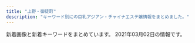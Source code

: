 ```yaml
---
title: "上野・御徒町"
description: "キーワード別にの巨乳アジアン・チャイナエステ嬢情報をまとめました。"
---
```


新着画像と新着キーワードをまとめています。
2021年03月02日の情報です。

<DmmAffiliateIns />
<KeywordTable
  shops={
    [
    {
        "url": "http://www.iyashinoie-ueno.com/",
        "img_links": [
            "http://www.iyashinoie-ueno.com/images/pick1.jpg",
            "http://www.iyashinoie-ueno.com/images/staff_top2.jpg",
            "http://www.iyashinoie-ueno.com/images/top2.jpg",
            "http://www.iyashinoie-ueno.com/images/mobile.jpg",
            "http://www.iyashinoie-ueno.com/files/018-02.jpg",
            "http://www.iyashinoie-ueno.com/files/019-02.jpg",
            "http://www.iyashinoie-ueno.com/files/014.jpg",
            "http://www.iyashinoie-ueno.com/files/019.jpg",
            "http://www.iyashinoie-ueno.com/files/014-02.jpg",
            "http://www.iyashinoie-ueno.com/files/001.jpg",
            "http://www.iyashinoie-ueno.com/images/news_top.jpg",
            "http://www.iyashinoie-ueno.com/files/001-02.jpg",
            "http://www.iyashinoie-ueno.com/files/018.jpg",
            "http://www.iyashinoie-ueno.com/images/newgirls_top.jpg",
            "http://www.iyashinoie-ueno.com/images/end.jpg",
            "http://www.iyashinoie-ueno.com/images/staff_top.jpg"
        ],
        "name": "\u7652\u3057\u306e\u5bb6",
        "keywords": {
            "87": 8,
            "86": 4,
            "C": 11,
            "84": 4,
            "D": 12
        },
        "station": "JR\u4e0a\u91ce\u99c5\u6d45\u8349\u53e3"
    },
    {
        "url": "http://www.iyashinoie.mensest.com/",
        "station": "\u6d45\u8349\u99c5",
        "img_links": [
            "http://www.iyashinoie.mensest.com/files/001.jpg",
            "http://www.iyashinoie.mensest.com/img/nav-005.png",
            "http://www.iyashinoie.mensest.com/files/003.jpg",
            "http://www.iyashinoie.mensest.com/img/nav-003.png",
            "http://www.iyashinoie.mensest.com/img/stt.jpg",
            "http://www.iyashinoie.mensest.com/img/nav-001.png",
            "http://www.iyashinoie.mensest.com/img/stb.jpg",
            "http://www.iyashinoie.mensest.com/img/top01.png",
            "http://www.iyashinoie.mensest.com/files/002.jpg",
            "http://www.iyashinoie.mensest.com/img/tel.png",
            "http://www.iyashinoie.mensest.com/img/nav-002.png",
            "http://www.iyashinoie.mensest.com/img/nav-004.png",
            "http://www.iyashinoie.mensest.com/img/nav-006.png",
            "http://www.iyashinoie.mensest.com/files/004.jpg"
        ],
        "keywords": {
            "C": 1,
            "86": 1,
            "89": 1,
            "87": 2,
            "F": 1,
            "D": 2
        },
        "name": "\u7652\u3057\u306e\u5bb6"
    },
    {
        "station": "JR\u4e0a\u91ce\u99c5\u6d45\u8349\u53e3",
        "img_links": [
            "http://for-you-ueno.com/lib/img/course1.png",
            "http://for-you-ueno.com/lib/img/ashiura.png",
            "http://for-you-ueno.com/lib/img/cast2/img1.jpg",
            "http://for-you-ueno.com/lib/img/awa.png",
            "http://for-you-ueno.com/lib/img/cp-desc1sp.png",
            "http://for-you-ueno.com/lib/img/course3.png",
            "http://for-you-ueno.com/lib/img/cast2/img2-s.jpg",
            "http://for-you-ueno.com/lib/img/deep.png",
            "http://for-you-ueno.com/lib/img/info-ttl.png",
            "http://for-you-ueno.com/lib/img/phone.png",
            "http://for-you-ueno.com/lib/img/cast5/img2.jpg",
            "http://for-you-ueno.com/lib/img/course2.png",
            "http://for-you-ueno.com/lib/img/cast-ttl.png",
            "http://for-you-ueno.com/lib/img/cast2/img4-s.jpg",
            "http://for-you-ueno.com/lib/img/cast5/img1-s.jpg",
            "http://for-you-ueno.com/lib/img/plan.png",
            "http://for-you-ueno.com/lib/img/course4.png",
            "http://for-you-ueno.com/lib/img/cast1/img1-s.jpg",
            "http://for-you-ueno.com/lib/img/cast1/img2.jpg",
            "http://for-you-ueno.com/lib/img/cast2/img1-s.jpg",
            "http://for-you-ueno.com/lib/img/h1.png",
            "http://for-you-ueno.com/lib/img/cp-sub1.png",
            "http://for-you-ueno.com/lib/img/open.png",
            "http://for-you-ueno.com/lib/img/cast4/img1-s.jpg",
            "http://for-you-ueno.com/lib/img/cast5/img3-s.jpg",
            "http://for-you-ueno.com/lib/img/oil.png",
            "http://for-you-ueno.com/lib/img/cast3/img3-s.jpg",
            "http://for-you-ueno.com/lib/img/cast2/img4.jpg",
            "http://for-you-ueno.com/lib/img/cast3/img4.jpg",
            "http://for-you-ueno.com/lib/img/other.png",
            "http://for-you-ueno.com/lib/img/cp-desc2.png",
            "http://for-you-ueno.com/lib/img/cp-desc1.png",
            "http://for-you-ueno.com/lib/img/cast1/img1.jpg",
            "http://for-you-ueno.com/lib/img/cast2/img3-s.jpg",
            "http://for-you-ueno.com/lib/img/cast3/img2.jpg",
            "http://for-you-ueno.com/lib/img/cast3/img1-s.jpg",
            "http://for-you-ueno.com/lib/img/course.png",
            "http://for-you-ueno.com/lib/img/cast3/img4-s.jpg",
            "http://for-you-ueno.com/lib/img/cast5/img1.jpg",
            "http://for-you-ueno.com/lib/img/aroma.png",
            "http://for-you-ueno.com/lib/img/cast4/img1.jpg",
            "http://for-you-ueno.com/lib/img/tel.png",
            "http://for-you-ueno.com/lib/img/cp-ttl.png",
            "http://for-you-ueno.com/lib/img/siatsu.png",
            "http://for-you-ueno.com/lib/img/recommend.png",
            "http://for-you-ueno.com/lib/img/address.png",
            "http://for-you-ueno.com/lib/img/cast2/img2.jpg",
            "http://for-you-ueno.com/lib/img/cast4/img2.jpg",
            "http://for-you-ueno.com/lib/img/course5.png",
            "http://for-you-ueno.com/lib/img/cast3/img2-s.jpg",
            "http://for-you-ueno.com/lib/img/slide2.jpg",
            "http://for-you-ueno.com/lib/img/cast2/img3.jpg",
            "http://for-you-ueno.com/lib/img/cast.png",
            "http://for-you-ueno.com/lib/img/cast3/img1.jpg",
            "http://for-you-ueno.com/lib/img/cp-desc2sp.png",
            "http://for-you-ueno.com/lib/img/cast4/img2-s.jpg",
            "http://for-you-ueno.com/lib/img/cast1/img2-s.jpg",
            "http://for-you-ueno.com/lib/img/cast5/img3.jpg",
            "http://for-you-ueno.com/lib/img/cast5/img2-s.jpg",
            "http://for-you-ueno.com/lib/img/cast3/img3.jpg",
            "http://for-you-ueno.com/lib/img/course-ttl.png",
            "http://for-you-ueno.com/lib/img/gallery.png",
            "http://for-you-ueno.com/lib/img/slide3.jpg",
            "http://for-you-ueno.com/lib/img/plan-ttl.png",
            "http://for-you-ueno.com/lib/img/cp-sub2.png",
            "http://for-you-ueno.com/lib/img/slide1.jpg"
        ],
        "keywords": {},
        "name": "You and I*\u30e6\u30fc\uff06\u30a2\u30a4",
        "url": "http://for-you-ueno.com/"
    },
    {
        "img_links": [
            "http://yura-kunitachi.xyz/_src/25378/wechatimg92.jpg",
            "http://yura-kunitachi.xyz/_src/25374/wechatimg89.jpg",
            "http://yura-kunitachi.xyz/_src/25396/navi_06.png",
            "http://yura-kunitachi.xyz/_src/25386/navi_01.png",
            "http://yura-kunitachi.xyz/_src/25376/wechatimg90.jpg",
            "http://yura-kunitachi.xyz/_src/25409/wechatimg229.jpg",
            "http://yura-kunitachi.xyz/_src/25417/wechatimg97.jpg",
            "http://yura-kunitachi.xyz/_src/25336/5f5316158ec7f0d0727854410a5be46303a324b1fef3ef0de82fa8c4fe0f59d4.jpg",
            "http://yura-kunitachi.xyz/_src/25392/navi_04.png",
            "http://yura-kunitachi.xyz/_src/25390/navi_03.png",
            "http://yura-kunitachi.xyz/_src/25385/3da7d3dc6ee4f2d3861295bdb20452b671deb86c6f4e442ebce1715dc06eb99e.jpg",
            "http://yura-kunitachi.xyz/_src/25358/wechatimg217.jpg",
            "http://yura-kunitachi.xyz/_src/25368/wechatimg93.jpg",
            "http://yura-kunitachi.xyz/_src/25411/137080-osd41m-772.jpg",
            "http://yura-kunitachi.xyz/_src/25406/cam.jpg",
            "http://yura-kunitachi.xyz/_src/25388/navi_02.png",
            "http://yura-kunitachi.xyz/_src/25360/wechatimg228.jpg",
            "http://yura-kunitachi.xyz/_src/25423/wechatimg228.jpg",
            "http://yura-kunitachi.xyz/_src/25427/xxl_44c52558b2be4d61a2f879da7d157c31.jpg",
            "http://yura-kunitachi.xyz/_src/25394/navi_05.png",
            "http://yura-kunitachi.xyz/_src/25419/wechatimg102.jpg"
        ],
        "keywords": {},
        "station": "\u7530\u539f\u753a\u99c5\u30a8\u30ec\u30d9\u30fc\u30bf\u30fc\u53e3",
        "url": "http://yura-kunitachi.xyz/",
        "name": "Rei"
    },
    {
        "url": "http://www.macaron.esjoho.com/",
        "keywords": {},
        "img_links": [],
        "station": "JR\u5fa1\u5f92\u753a\u99c5\u5317\u53e3",
        "name": "\u30de\u30ab\u30ed\u30f3"
    },
    {
        "img_links": [
            "http://reiwabi.work/images/news.jpg",
            "http://reiwabi.work/images/interior_t.jpg",
            "http://reiwabi.work/img/nami1.jpg",
            "http://reiwabi.work/img/risa2.jpg",
            "http://reiwabi.work/staff/mirai.jpg",
            "http://reiwabi.work/img/riko1.jpg",
            "http://reiwabi.work/images/2.jpg",
            "http://reiwabi.work/img/ruru1.jpg",
            "http://reiwabi.work/images/mobile.jpg",
            "http://reiwabi.work/img/kana1.jpg",
            "http://reiwabi.work/images/9.jpg",
            "http://reiwabi.work/images/8.jpg",
            "http://reiwabi.work/staff/nami.jpg",
            "http://reiwabi.work/images/6.jpg",
            "http://reiwabi.work/img/yui1.jpg",
            "http://reiwabi.work/images/ac1.jpg",
            "http://reiwabi.work/images/sys1.jpg",
            "http://reiwabi.work/images/5.jpg",
            "http://reiwabi.work/images/int1.png",
            "http://reiwabi.work/img/risa1.jpg",
            "http://reiwabi.work/staff/yui.jpg",
            "http://reiwabi.work/img/mirai1.jpg",
            "http://reiwabi.work/images/7.jpg",
            "http://reiwabi.work/staff/ruru.jpg",
            "http://reiwabi.work/images/sys5.jpg",
            "http://reiwabi.work/staff/kana.jpg",
            "http://reiwabi.work/images/staff_t.jpg",
            "http://reiwabi.work/images/4.jpg",
            "http://reiwabi.work/images/1.jpg",
            "http://reiwabi.work/staff/aya.jpg",
            "http://reiwabi.work/images/head.jpg",
            "http://reiwabi.work/staff/risa.jpg",
            "http://reiwabi.work/images/int2.png",
            "http://reiwabi.work/staff/riko.jpg",
            "http://reiwabi.work/images/sys3.jpg",
            "http://reiwabi.work/images/sys2.jpg",
            "http://reiwabi.work/img/aya2.jpg",
            "http://reiwabi.work/images/line.png",
            "http://reiwabi.work/img/aya1.jpg"
        ],
        "url": "http://reiwabi.work/",
        "station": "JR\u5fa1\u5f92\u753a\u99c5\u5317\u53e3",
        "name": "\u84ee\uff5e\u30ec\u30f3",
        "keywords": {}
    },
    {
        "station": "JR\u5fa1\u5f92\u753a\u99c5\u5317\u53e3",
        "keywords": {},
        "url": "https://u-este.com/",
        "name": "\u7652\u3057\u5c4b",
        "img_links": []
    },
    {
        "img_links": [
            "http://th20.com/turu/images/mobile.jpg"
        ],
        "station": "\u6d45\u8349\u99c52\u756a\u51fa\u53e3",
        "name": "\u9db4",
        "keywords": {
            "C": 7
        },
        "url": "http://th20.com/turu/"
    },
    {
        "name": "\u5922\u306e\u604b",
        "station": "JR\u5fa1\u5f92\u753a\u99c5\u5317\u53e3",
        "img_links": [
            "http://www.yumenokoi.masg.info/files/011.jpg",
            "http://www.yumenokoi.masg.info/files/002-02.jpg",
            "http://www.yumenokoi.masg.info/images/rsubt7.png",
            "http://www.yumenokoi.masg.info/images/rsubt3.png",
            "http://www.yumenokoi.masg.info/images/service/s02.jpg",
            "http://www.yumenokoi.masg.info/files/010.jpg",
            "http://www.yumenokoi.masg.info/images/service/s03.jpg",
            "http://www.yumenokoi.masg.info/photo_news/upimg/351066018f0c247b28_0.jpg",
            "http://www.yumenokoi.masg.info/files/015.jpg",
            "http://www.yumenokoi.masg.info/files/008.jpg",
            "http://www.yumenokoi.masg.info/files/010-02.jpg",
            "http://www.yumenokoi.masg.info/files/018.jpg",
            "http://www.yumenokoi.masg.info/images/b-tel.png",
            "http://www.yumenokoi.masg.info/images/rsubt4.png",
            "http://www.yumenokoi.masg.info/files/024.jpg",
            "http://www.yumenokoi.masg.info/images/m4.jpg",
            "http://www.yumenokoi.masg.info/images/m1.jpg",
            "http://www.yumenokoi.masg.info/images/m2.jpg",
            "http://www.yumenokoi.masg.info/files/023-02.jpg",
            "http://www.yumenokoi.masg.info/files/011-02.jpg",
            "http://www.yumenokoi.masg.info/images/b-online.png",
            "http://www.yumenokoi.masg.info/images/rsubt2.png",
            "http://www.yumenokoi.masg.info/files/024-02.jpg",
            "http://www.yumenokoi.masg.info/files/008-02.jpg",
            "http://www.yumenokoi.masg.info/files/021.jpg",
            "http://www.yumenokoi.masg.info/files/013.jpg",
            "http://www.yumenokoi.masg.info/files/016.jpg",
            "http://www.yumenokoi.masg.info/files/021-02.jpg",
            "http://www.yumenokoi.masg.info/files/016-02.jpg",
            "http://www.yumenokoi.masg.info/images/service/s05.jpg",
            "http://www.yumenokoi.masg.info/files/017.jpg",
            "http://www.yumenokoi.masg.info/images/m6.jpg",
            "http://www.yumenokoi.masg.info/files/006-02.jpg",
            "http://www.yumenokoi.masg.info/images/slider-img002.jpg",
            "http://www.yumenokoi.masg.info/images/service/s06.jpg",
            "http://www.yumenokoi.masg.info/files/006.jpg",
            "http://www.yumenokoi.masg.info/images/rsubt5.png",
            "http://www.yumenokoi.masg.info/images/slider-img001.jpg",
            "http://www.yumenokoi.masg.info/files/009-02.jpg",
            "http://www.yumenokoi.masg.info/files/017-02.jpg",
            "http://www.yumenokoi.masg.info/images/m3.jpg",
            "http://www.yumenokoi.masg.info/images/service/s01.jpg",
            "http://www.yumenokoi.masg.info/files/002.jpg",
            "http://www.yumenokoi.masg.info/files/013-02.jpg",
            "http://www.yumenokoi.masg.info/files/023.jpg",
            "http://www.yumenokoi.masg.info/files/018-02.jpg",
            "http://www.yumenokoi.masg.info/images/tel2.png",
            "http://www.yumenokoi.masg.info/files/015-02.jpg",
            "http://www.yumenokoi.masg.info/images/rsubt1.png",
            "http://www.yumenokoi.masg.info/files/009.jpg",
            "http://www.yumenokoi.masg.info/images/service/s04.jpg",
            "http://www.yumenokoi.masg.info/images/rsubt6.png"
        ],
        "keywords": {
            "F": 8,
            "86": 38,
            "88": 30,
            "D": 69,
            "G": 22,
            "87": 39,
            "C": 8
        },
        "url": "http://www.yumenokoi.masg.info/"
    },
    {
        "url": "https://jouga.info/",
        "keywords": {
            "86": 2,
            "85": 2,
            "\u30bb\u30af\u30b7\u30fc": 3,
            "C": 1,
            "D": 2
        },
        "station": "JR\u5fa1\u5f92\u753a\u99c5\u5357\u53e3",
        "img_links": [
            "https://jouga.info/staffPhoto/s20210226101013.jpg",
            "https://jouga.info/staffPhoto/s20210226100817.jpg",
            "https://jouga.info/images/mobile.jpg",
            "https://jouga.info/images/store/03.jpg",
            "https://jouga.info/staffPhoto/s20210226100713.jpg",
            "https://jouga.info/staffPhoto/b20210226100911.jpg",
            "https://jouga.info/staffPhoto/s20210226101735.jpg",
            "https://jouga.info/staffPhoto/s20210226100911.jpg",
            "https://jouga.info/staffPhoto/b20210226100713.jpg",
            "https://jouga.info/images/store/02.jpg",
            "https://jouga.info/staffPhoto/b20210226101013.jpg",
            "https://jouga.info/staffPhoto/b20210226100817.jpg",
            "https://jouga.info/js/sliderLine/slide_prev.png",
            "https://jouga.info/uploadfiles/images/campaignJougaInfo.jpg",
            "https://jouga.info/images/store/04.jpg",
            "https://jouga.info/images/store/01.jpg",
            "https://jouga.info/staffPhoto/b20210226101735.jpg",
            "https://jouga.info/images/returnBtn.png",
            "https://jouga.info/js/sliderLine/slide_next.png"
        ],
        "name": "\u5ae6\u5a25\uff5eJOGA\uff5e"
    },
    {
        "station": "\u7530\u539f\u753a\u99c51\u756a\u51fa\u53e3",
        "keywords": {
            "86": 2,
            "88": 2,
            "85": 1,
            "D": 1
        },
        "img_links": [
            "http://verybeauty.info/images/store/06.jpg",
            "http://verybeauty.info/staffPhoto/b20170527134756.jpg",
            "http://verybeauty.info/images/store/01.jpg",
            "http://verybeauty.info/images/returnBtn.png",
            "http://verybeauty.info/js/sliderLine/slide_prev.png",
            "http://verybeauty.info/staffPhoto/s20201016143712.jpg",
            "http://verybeauty.info/images/store/02.jpg",
            "http://verybeauty.info/staffPhoto/s20170527134149.jpg",
            "http://verybeauty.info/staffPhoto/b20201016143638.jpg",
            "http://verybeauty.info/staffPhoto/s20200118192201.jpg",
            "http://verybeauty.info/staffPhoto/s20190405101938.jpg",
            "http://verybeauty.info/staffPhoto/s20200531164041.jpg",
            "http://verybeauty.info/staffPhoto/b20191018113136.jpg",
            "http://verybeauty.info/staffPhoto/s20200531164502.jpg",
            "http://verybeauty.info/js/sliderLine/slide_next.png",
            "http://verybeauty.info/staffPhoto/s20201016143638.jpg",
            "http://verybeauty.info/staffPhoto/s20170527134756.jpg",
            "http://verybeauty.info/images/mobile.jpg",
            "http://verybeauty.info/images/store/05.jpg",
            "http://verybeauty.info/staffPhoto/b20200531164041.jpg",
            "http://verybeauty.info/staffPhoto/b20190404215411.jpg",
            "http://verybeauty.info/staffPhoto/s20191018113136.jpg",
            "http://verybeauty.info/staffPhoto/s20190404215411.jpg",
            "http://verybeauty.info/staffPhoto/b20170527134149.jpg"
        ],
        "name": "\u862d\u82b1 \u30e9\u30f3\u30ab",
        "url": "http://verybeauty.info/"
    },
    {
        "url": "http://lena.este.work/",
        "station": "\u6e6f\u5cf6\u99c5",
        "keywords": {
            "85": 4,
            "E": 4,
            "86": 8,
            "D": 4
        },
        "name": "\u30a2\u30ed\u30de \u3072\u307e\u308f\u308a",
        "img_links": [
            "http://lena.este.work/sys2.png",
            "http://lena.este.work/2/uploadimg/1557998297.jpeg",
            "http://lena.este.work/ta.png",
            "http://lena.este.work/staff_t.jpg",
            "http://lena.este.work/2/uploadimg/1606782448.jpeg",
            "http://lena.este.work/head.jpg",
            "http://lena.este.work/interior_t.png",
            "http://lena.este.work/s1.png",
            "http://lena.este.work/tel.jpg",
            "http://lena.este.work/2/uploadimg/1606781125.jpeg",
            "http://lena.este.work/2/uploadimg/1583138243.jpg",
            "http://lena.este.work/news.png"
        ]
    },
    {
        "url": "http://ruana.work/",
        "img_links": [
            "http://ruana.work/images/sys1.jpg",
            "http://ruana.work/images/1.jpg",
            "http://ruana.work/images/staff_t.jpg",
            "http://ruana.work/images/interior_t.jpg",
            "http://ruana.work/images/4.jpg",
            "http://ruana.work/images/ac1.jpg",
            "http://ruana.work/images/2.jpg",
            "http://ruana.work/images/mobile.jpg",
            "http://ruana.work/images/head.jpg",
            "http://ruana.work/images/7.jpg",
            "http://ruana.work/images/sys2.jpg",
            "http://ruana.work/img/sakura1.jpg",
            "http://ruana.work/images/int2.jpg",
            "http://ruana.work/images/int1.jpg",
            "http://ruana.work/images/ac2.jpg",
            "http://ruana.work/images/rec.jpg",
            "http://ruana.work/images/3.jpg",
            "http://ruana.work/images/12.jpg",
            "http://ruana.work/img/hitomi1.jpg",
            "http://ruana.work/img/ran1.jpg",
            "http://ruana.work/images/tel.jpg",
            "http://ruana.work/img/kora1.jpg",
            "http://ruana.work/images/news.jpg",
            "http://ruana.work/img/aki1.jpg",
            "http://ruana.work/img/mimi1.jpg"
        ],
        "keywords": {},
        "name": "\u30a8\u30f3\u30c8\u30ea\u30fc",
        "station": "JR\u5fa1\u5f92\u753a\u99c5\u5357\u53e3"
    },
    {
        "img_links": [
            "http://spa-amore.info/uploads/rubyes/2019/03/img_35011.jpg",
            "http://spa-amore.info/uploads/rubyes/2017/02/subvisual_magazine.png",
            "http://spa-amore.info/uploads/rubyes/2020/05/img_4838.jpg",
            "http://spa-amore.info/uploads/rubyes/2017/02/bnr_side_01.png",
            "http://spa-amore.info/uploads/rubyes/2017/02/bnr_side_credit.png",
            "http://spa-amore.info/uploads/rubyes/2019/12/img_3766.jpg",
            "http://spa-amore.info/uploads/rubyes/2017/02/subvisual_contact.png",
            "http://spa-amore.info/uploads/rubyes/2019/10/img_4995.jpg",
            "http://spa-amore.info/uploads/rubyes/2019/03/img_35012.jpg",
            "http://spa-amore.info/uploads/rubyes/2017/02/img_info_04.png",
            "http://spa-amore.info/uploads/rubyes/2017/02/subvisual_link.png",
            "http://spa-amore.info/uploads/rubyes/2020/11/img_6655.jpg",
            "http://spa-amore.info/uploads/rubyes/images/p01.png",
            "http://spa-amore.info/uploads/rubyes/2018/12/ad-7z8-s.png",
            "http://spa-amore.info/uploads/rubyes/2017/02/img_info_05.png",
            "http://spa-amore.info/uploads/rubyes/2017/02/icon_flower.png",
            "http://spa-amore.info/uploads/rubyes/2017/03/img_bnr_concept.png",
            "http://spa-amore.info/uploads/rubyes/2019/12/img_3763.jpg",
            "http://spa-amore.info/uploads/rubyes/2017/02/img_info_06.png",
            "http://spa-amore.info/uploads/rubyes/2017/02/subvisual_link-1000x144.png",
            "http://spa-amore.info/uploads/rubyes/2019/04/img_3768.jpg",
            "http://spa-amore.info/uploads/rubyes/2017/02/wifi.jpg",
            "http://spa-amore.info/uploads/rubyes/2017/02/img_info_01.png",
            "http://spa-amore.info/uploads/rubyes/2017/02/treatment.png",
            "http://spa-amore.info/uploads/rubyes/2019/04/img_3767.jpg",
            "http://spa-amore.info/uploads/rubyes/2020/01/img_5610-1919x2560.jpg",
            "http://spa-amore.info/uploads/rubyes/2018/12/ad_7z8_720.png",
            "http://spa-amore.info/uploads/rubyes/2019/10/img_4997.jpg",
            "http://spa-amore.info/uploads/rubyes/2018/06/img_6517de79a84e589afe69cac1.jpg",
            "http://spa-amore.info/uploads/rubyes/2017/02/subvisual_reserve.png",
            "http://spa-amore.info/uploads/rubyes/2018/06/bnr_side_041.png",
            "http://spa-amore.info/uploads/rubyes/2020/03/lili.jpeg",
            "http://spa-amore.info/uploads/rubyes/2018/11/img_2998.png",
            "http://spa-amore.info/uploads/rubyes/2018/06/img_6484de79a84e589afe69cac1.jpg",
            "http://spa-amore.info/uploads/rubyes/2020/11/img_6654.jpg",
            "http://spa-amore.info/uploads/rubyes/2017/02/bnr_side_03.png",
            "http://spa-amore.info/uploads/rubyes/2017/02/btn_top_01.png",
            "http://spa-amore.info/uploads/rubyes/2018/06/img_6526de79a84e589afe69cac1.jpg",
            "http://spa-amore.info/uploads/rubyes/2018/06/img_6509de79a84e589afe69cac1.jpg",
            "http://spa-amore.info/uploads/rubyes/2017/02/img_info_02.png",
            "http://spa-amore.info/uploads/rubyes/2019/12/img_3761.jpg",
            "http://spa-amore.info/uploads/rubyes/2019/10/img_5017.jpg",
            "http://spa-amore.info/uploads/rubyes/2020/12/img_6829.jpg",
            "http://spa-amore.info/uploads/rubyes/images/icon_flower.png",
            "http://spa-amore.info/uploads/rubyes/images/no-photo.jpg",
            "http://spa-amore.info/uploads/rubyes/2017/02/btn_top_03.png",
            "http://spa-amore.info/uploads/rubyes/2018/06/tel.jpg",
            "http://spa-amore.info/uploads/rubyes/2017/02/subvisual_enquete.png",
            "http://spa-amore.info/uploads/rubyes/2017/02/bnr_side_02.png",
            "http://spa-amore.info/uploads/rubyes/2017/02/btn_top_02.png",
            "http://spa-amore.info/uploads/rubyes/images/subvisual_staff.png",
            "http://spa-amore.info/\thttp:/spa-amore.info/uploads/rubyes/2019/03/ivent2.jpeg",
            "http://spa-amore.info/uploads/rubyes/2017/02/img_info_03.png",
            "http://spa-amore.info/uploads/rubyes/2017/02/subvisual_qa.png",
            "http://spa-amore.info/uploads/rubyes/2019/12/img_3765.jpg",
            "http://spa-amore.info/uploads/rubyes/2019/07/img_4390.jpg",
            "http://spa-amore.info/uploads/rubyes/2018/06/wechatimg111.jpeg",
            "http://spa-amore.info/uploads/rubyes/2017/02/subvisual_info.png",
            "http://spa-amore.info/uploads/rubyes/2017/02/bnr_side_05.png"
        ],
        "keywords": {
            "C": 1
        },
        "station": "JR\u5fa1\u5f92\u753a\u99c5\u5317\u53e3",
        "name": "\u30b9\u30d1 \u30a2\u30e2\u30fc\u30ec",
        "url": "http://spa-amore.info/"
    },
    {
        "url": "http://smile.ests.jp/",
        "keywords": {},
        "station": "JR\u5fa1\u5f92\u753a\u99c5\u5357\u53e3",
        "name": "\u30b9\u30de\u30a4\u30eb",
        "img_links": []
    },
    {
        "img_links": [
            "http://www.ueno-assistant.com/images/index_08.png",
            "https://www.ueno-assistant.com/images/index_19.jpg",
            "http://www.ueno-assistant.com/images/4.jpg",
            "https://www.ueno-assistant.com/images/1.jpg",
            "http://www.ueno-assistant.com/images/1.jpg",
            "http://www.ueno-assistant.com/images/opbs20-9.jpg",
            "https://www.ueno-assistant.com/images/index_07.png",
            "http://www.ueno-assistant.com/images/index_18.jpg",
            "http://www.ueno-assistant.com/images/index_19.jpg",
            "http://www.ueno-assistant.com/images/index_07.png",
            "https://www.ueno-assistant.com/images/opbs20-9.jpg",
            "https://www.ueno-assistant.com/images/es21-1.jpg",
            "https://www.ueno-assistant.com/images/opbs20-17.jpg",
            "https://www.ueno-assistant.com/images/index_06.png",
            "https://www.ueno-assistant.com/images/index_08.png",
            "http://www.ueno-assistant.com/images/index_02.png",
            "http://www.ueno-assistant.com/images/index_05.png",
            "https://www.ueno-assistant.com/images/index_02.png",
            "http://www.ueno-assistant.com/images/a0.jpg",
            "http://www.ueno-assistant.com/images/es21-1.jpg",
            "https://www.ueno-assistant.com/images/index_20.jpg",
            "http://www.ueno-assistant.com/images/opbs20-17.jpg",
            "https://www.ueno-assistant.com/images/index_18.jpg",
            "http://www.ueno-assistant.com/images/index_20.jpg",
            "https://www.ueno-assistant.com/images/a0.jpg",
            "https://www.ueno-assistant.com/images/index_03.png",
            "http://www.ueno-assistant.com/images/index_09.png",
            "https://www.ueno-assistant.com/images/index_09.png",
            "http://www.ueno-assistant.com/images/index_03.png",
            "http://www.ueno-assistant.com/images/opbs21-4t.jpg",
            "http://www.ueno-assistant.com/images/opbs21-4.jpg",
            "https://www.ueno-assistant.com/images/opbs21-4t.jpg",
            "https://www.ueno-assistant.com/images/opbs21-4.jpg",
            "https://www.ueno-assistant.com/images/index_05.png",
            "https://www.ueno-assistant.com/images/4.jpg",
            "http://www.ueno-assistant.com/images/index_06.png"
        ],
        "url": "https://www.ueno-assistant.com/",
        "name": "\u5973\u624b",
        "keywords": {
            "90": 2,
            "86": 2,
            "85": 2
        },
        "station": "JR\u4e0a\u91ce\u99c5\u6d45\u8349\u53e3"
    },
    {
        "url": "https://moon-rabbit.info/",
        "keywords": {
            "D": 5,
            "\u30bb\u30af\u30b7\u30fc": 3,
            "86": 4,
            "E": 2,
            "C": 2,
            "87": 2,
            "85": 5
        },
        "img_links": [
            "https://moon-rabbit.info/staffPhoto/b20201027015802.jpg",
            "https://moon-rabbit.info/staffPhoto/s20210217142434.jpg",
            "https://moon-rabbit.info/staffPhoto/b20201027020357.jpg",
            "https://moon-rabbit.info/staffPhoto/s20201026233328.jpg",
            "https://moon-rabbit.info/images/store/02.jpg",
            "https://moon-rabbit.info/staffPhoto/b20210301223840.jpg",
            "https://moon-rabbit.info/js/sliderLine/slide_prev.png",
            "https://moon-rabbit.info/staffPhoto/s20210301223840.jpg",
            "https://moon-rabbit.info/staffPhoto/s20201026233537.jpg",
            "https://moon-rabbit.info/staffPhoto/b20201027020436.jpg",
            "https://moon-rabbit.info/js/sliderLine/slide_next.png",
            "https://moon-rabbit.info/staffPhoto/b20201213182803.jpg",
            "https://moon-rabbit.info/staffPhoto/s20201026233224.jpg",
            "https://moon-rabbit.info/staffPhoto/s20201027020436.jpg",
            "https://moon-rabbit.info/staffPhoto/s20201027011549.jpg",
            "https://moon-rabbit.info/staffPhoto/s20201027002208.jpg",
            "https://moon-rabbit.info/images/store/03.jpg",
            "https://moon-rabbit.info/staffPhoto/s20201027015802.jpg",
            "https://moon-rabbit.info/staffPhoto/s20201027011627.jpg",
            "https://moon-rabbit.info/staffPhoto/b20210213172102.jpg",
            "https://moon-rabbit.info/staffPhoto/s20201026232438.jpg",
            "https://moon-rabbit.info/uploadfiles/images/campaignMoonRabbitInfo.jpg",
            "https://moon-rabbit.info/staffPhoto/s20201027020357.jpg",
            "https://moon-rabbit.info/staffPhoto/s20201027004342.jpg",
            "https://moon-rabbit.info/staffPhoto/b20201027015914.jpg",
            "https://moon-rabbit.info/staffPhoto/s20201002155444.jpg",
            "https://moon-rabbit.info/staffPhoto/b20201201162931.jpg",
            "https://moon-rabbit.info/images/store/04.jpg",
            "https://moon-rabbit.info/staffPhoto/b20210221135204.jpg",
            "https://moon-rabbit.info/staffPhoto/b20201027004342.jpg",
            "https://moon-rabbit.info/staffPhoto/s20210213172102.jpg",
            "https://moon-rabbit.info/staffPhoto/b20201027003115.jpg",
            "https://moon-rabbit.info/images/mobile.jpg",
            "https://moon-rabbit.info/staffPhoto/s20201027003115.jpg",
            "https://moon-rabbit.info/staffPhoto/s20201027015914.jpg",
            "https://moon-rabbit.info/images/store/01.jpg",
            "https://moon-rabbit.info/staffPhoto/s20210221135204.jpg",
            "https://moon-rabbit.info/staffPhoto/b20201027002208.jpg",
            "https://moon-rabbit.info/staffPhoto/s20201213182803.jpg",
            "https://moon-rabbit.info/staffPhoto/b20201027011549.jpg",
            "https://moon-rabbit.info/staffPhoto/s20201201162931.jpg",
            "https://moon-rabbit.info/images/returnBtn.png"
        ],
        "station": "JR\u5fa1\u5f92\u753a\u99c5\u5357\u53e3",
        "name": "\u6708\u514e \u30b2\u30c3\u30c8"
    },
    {
        "img_links": [
            "http://www.sh-riraku107.xyz/uploads/191028/1-19102PQ142352.jpg",
            "http://www.sh-riraku107.xyz/picture/head_2_4214_1545028158383139.jpg",
            "http://www.sh-riraku107.xyz/uploads/201210/1-201210140AV35.jpg",
            "http://www.sh-riraku107.xyz/uploads/201210/1-201210140639549.jpg",
            "http://www.sh-riraku107.xyz/uploads/190726/1-1ZH61G444a2.jpg",
            "http://www.sh-riraku107.xyz/uploads/200915/1-20091515002JQ.jpg",
            "http://www.sh-riraku107.xyz/uploads/190930/1-1Z9301H0432Z.jpg",
            "http://www.sh-riraku107.xyz/picture/head_1_4214_1545019611484252.jpg",
            "http://www.sh-riraku107.xyz/uploads/200915/1-20091515001J63.jpg",
            "http://www.sh-riraku107.xyz/uploads/201210/1-201210140I61V.jpg",
            "http://www.sh-riraku107.xyz/uploads/201210/1-201210140H2S5.jpg",
            "http://www.sh-riraku107.xyz/uploads/201210/1-201210140K4F7.jpg",
            "http://www.sh-riraku107.xyz/uploads/191203/1-191203131R1257.jpg",
            "http://www.sh-riraku107.xyz/uploads/190726/1-1ZH61G224459.jpg",
            "http://www.sh-riraku107.xyz/uploads/190811/1-1ZQ1215612530.jpg",
            "http://www.sh-riraku107.xyz/picture/head_3_4214_1545028158650128.jpg",
            "http://www.sh-riraku107.xyz/uploads/190726/1-1ZH61G359B9.jpg",
            "http://www.sh-riraku107.xyz/picture/link_1_4214_154523611765195.jpg",
            "http://www.sh-riraku107.xyz/uploads/190726/1-1ZH61G3011R.jpg"
        ],
        "keywords": {
            "C": 6,
            "86": 6,
            "85": 48,
            "D": 12
        },
        "url": "http://www.sh-riraku107.xyz/",
        "name": "AOI",
        "station": "\u7530\u539f\u753a\u99c53\u756a\u51fa\u53e3"
    },
    {
        "name": "CHLOE",
        "keywords": {},
        "url": "http://chloe.est-u.com/",
        "img_links": [
            "http://chloe.est-u.com/images/a2.jpg",
            "http://chloe.est-u.com/images/s1.jpg",
            "http://chloe.est-u.com/images/index_01.jpg",
            "http://chloe.est-u.com/images/index_02.jpg",
            "http://chloe.est-u.com/images/index_07.jpg",
            "http://chloe.est-u.com/images/a1.jpg",
            "http://chloe.est-u.com/images/a3.jpg",
            "http://chloe.est-u.com/images/index_14.jpg",
            "http://chloe.est-u.com/images/2.jpg",
            "http://chloe.est-u.com/images/3.jpg",
            "http://chloe.est-u.com/images/index_03.jpg",
            "http://chloe.est-u.com/images/cc.jpg"
        ],
        "station": "JR\u5fa1\u5f92\u753a\u99c5\u5357\u53e3"
    },
    {
        "name": "\u30a2\u30ed\u30de\u30d7\u30eb\u30e1\u30ea\u30a2",
        "img_links": [
            "http://plumeria.mensest.work/picture/010.jpg",
            "http://plumeria.mensest.work/picture/w.jpg",
            "http://plumeria.mensest.work/picture/060.jpg",
            "http://plumeria.mensest.work/picture/pagetop.png",
            "http://plumeria.mensest.work/picture/img_top01.jpg",
            "http://plumeria.mensest.work/picture/t.jpg",
            "http://plumeria.mensest.work/picture/tel.png",
            "http://plumeria.mensest.work/picture/020.jpg",
            "http://plumeria.mensest.work/picture/000.jpg",
            "http://plumeria.mensest.work/picture/030.jpg",
            "http://plumeria.mensest.work/picture/040.jpg",
            "http://plumeria.mensest.work/picture/l.jpg",
            "http://plumeria.mensest.work/picture/050.jpg"
        ],
        "station": "JR\u5fa1\u5f92\u753a\u99c5\u5357\u53e3",
        "url": "http://plumeria.mensest.work/",
        "keywords": {
            "E": 21,
            "C": 7,
            "D": 12,
            "G": 12
        }
    },
    {
        "img_links": [
            "http://estelaspa.com/img/system/4.jpg",
            "http://estelaspa.com/uploaded/girlinfo/12/G1_12_2.jpg",
            "http://estelaspa.com/uploaded/news/201201035405.jpg",
            "http://estelaspa.com/img/google_button.png",
            "http://estelaspa.com/img/corona.png",
            "http://estelaspa.com/img/system/2.jpg",
            "http://estelaspa.com/img/system/etc.jpg",
            "http://estelaspa.com/img/fmenu/call_off.png",
            "http://estelaspa.com/img/rmenu/staff_off.png",
            "http://estelaspa.com/uploaded/girlinfo/9/G2_9_3.jpg",
            "http://estelaspa.com/img/system/3.jpg",
            "http://estelaspa.com/uploaded/girlinfo/14/G1_14_2.jpg",
            "http://estelaspa.com/img/system/card.jpg",
            "http://estelaspa.com/img/rmenu/top_off.png",
            "http://estelaspa.com/uploaded/girlinfo/13/G1_13_2.jpg",
            "http://img.es-navi.com/img/link/banners/s/000002.png",
            "http://estelaspa.com/img/rmenu/call_off.png",
            "http://estelaspa.com/img/room/1.png",
            "http://estelaspa.com/uploaded/girlinfo/16/G2_16_3.jpg",
            "http://estelaspa.com/img/photo_button.png",
            "http://estelaspa.com/img/access/key.jpg"
        ],
        "url": "http://estelaspa.com/",
        "name": "Estela SPA\uff5e\u30a8\u30b9\u30c6\u30e9\u30b9\u30d1",
        "keywords": {
            "C": 7
        },
        "station": "JR\u5fa1\u5f92\u753a\u99c5\u5317\u53e3"
    },
    {
        "img_links": [
            "http://kisyou.esjp.xyz/girl/4_1.jpg",
            "http://kisyou.esjp.xyz/girl/5.jpg",
            "http://kisyou.esjp.xyz/girl/6_1.jpg",
            "http://kisyou.esjp.xyz/girl/4.jpg",
            "http://kisyou.esjp.xyz/images/mobile_bg.png",
            "http://kisyou.esjp.xyz/girl/3.jpg",
            "http://kisyou.esjp.xyz/girl/6.jpg",
            "http://kisyou.esjp.xyz/images/roomimg/R_2.jpg",
            "http://kisyou.esjp.xyz/girl/7.jpg",
            "http://kisyou.esjp.xyz/girl/5_1.jpg",
            "http://kisyou.esjp.xyz/images/pickup_line.png",
            "http://kisyou.esjp.xyz/images/roomimg/R_1.jpg",
            "http://kisyou.esjp.xyz/girl/3_1.jpg",
            "http://kisyou.esjp.xyz/girl/7_1.jpg",
            "http://kisyou.esjp.xyz/images/roomimg/R_4.jpg",
            "http://kisyou.esjp.xyz/images/topbg.jpg",
            "http://kisyou.esjp.xyz/images/newsbg.png",
            "http://kisyou.esjp.xyz/images/staff_bg.png",
            "http://kisyou.esjp.xyz/images/roomimg/R_3.jpg",
            "http://kisyou.esjp.xyz/images/tel_footer.png"
        ],
        "name": "\u5409\u7965",
        "url": "http://kisyou.esjp.xyz/",
        "keywords": {},
        "station": "\u6d45\u8349\u99c5"
    },
    {
        "station": "JR\u5fa1\u5f92\u753a\u99c5\u5357\u53e3",
        "url": "http://es-en.info/",
        "name": "\u5b89\u5fc3\u5802",
        "keywords": {
            "87": 1,
            "88": 2,
            "86": 2,
            "90": 1,
            "85": 1,
            "F": 1
        },
        "img_links": [
            "http://es-en.info/sp/images/tel.jpg",
            "http://es-en.info/sp/img/ai1.jpg",
            "http://es-en.info/sp/img/natumi1.jpg",
            "http://es-en.info/images/interior_t.jpg",
            "http://es-en.info/img/emi.jpg",
            "http://es-en.info/sp/images/news.jpg",
            "http://es-en.info/sp/images/footer.jpg",
            "http://es-en.info/img/eri.jpg",
            "http://es-en.info/img/nana1.jpg",
            "http://es-en.info/sp/images/int2.jpg",
            "http://es-en.info/img/nana.jpg",
            "http://es-en.info/img/yuki1.jpg",
            "http://es-en.info/sp/staff/ai.jpg",
            "http://es-en.info/sp/images/sys1.jpg",
            "http://es-en.info/sp/images/rec1.png",
            "http://es-en.info/images/7.jpg",
            "http://es-en.info/sp/img/yuki1.jpg",
            "http://es-en.info/sp/img/nana1.jpg",
            "http://es-en.info/img/tiaki1.jpg",
            "http://es-en.info/sp/staff/eri.jpg",
            "http://es-en.info/images/9.jpg",
            "http://es-en.info/images/news.jpg",
            "http://es-en.info/sp/images/topgirl.jpg",
            "http://es-en.info/sp/images/newsb.png",
            "http://es-en.info/images/mobile.jpg",
            "http://es-en.info/sp/images/int1.png",
            "http://es-en.info/sp/images/staff_t.png",
            "http://es-en.info/images/head.jpg",
            "http://es-en.info/sp/images/sys3.jpg",
            "http://es-en.info/sp/staff/yuyu.jpg",
            "http://es-en.info/images/3.jpg",
            "http://es-en.info/img/natumi.jpg",
            "http://es-en.info/img/yuyu.jpg",
            "http://es-en.info/img/emi1.jpg",
            "http://es-en.info/img/eri1.jpg",
            "http://es-en.info/images/2.jpg",
            "http://es-en.info/sp/images/head.jpg",
            "http://es-en.info/sp/images/pc.jpg",
            "http://es-en.info/sp/staff/natumi.jpg",
            "http://es-en.info/images/rem.jpg",
            "http://es-en.info/sp/menu/interior.jpg",
            "http://es-en.info/images/8.jpg",
            "http://es-en.info/images/sys1.png",
            "http://es-en.info/sp/images/rec2.png",
            "http://es-en.info/sp/images/rec3.png",
            "http://es-en.info/images/10.jpg",
            "http://es-en.info/sp/menu/staff.jpg",
            "http://es-en.info/img/yuki.jpg",
            "http://es-en.info/sp/images/top.jpg",
            "http://es-en.info/images/interior.png",
            "http://es-en.info/sp/img/tiaki1.jpg",
            "http://es-en.info/sp/img/emi1.jpg",
            "http://es-en.info/images/4.jpg",
            "http://es-en.info/images/staff_t.jpg",
            "http://es-en.info/sp/images/sys2.jpg",
            "http://es-en.info/images/5.jpg",
            "http://es-en.info/img/ai1.jpg",
            "http://es-en.info/sp/staff/riri.jpg",
            "http://es-en.info/sp/images/sisu_t.jpg",
            "http://es-en.info/images/sm.jpg",
            "http://es-en.info/img/tiaki.jpg",
            "http://es-en.info/images/1.jpg",
            "http://es-en.info/sp/images/ac1.jpg",
            "http://es-en.info/sp/images/sisu.png",
            "http://es-en.info/sp/menu/top.jpg",
            "http://es-en.info/sp/staff/yuki.jpg",
            "http://es-en.info/sp/staff/tiaki.jpg",
            "http://es-en.info/img/riri1.jpg",
            "http://es-en.info/img/natumi1.jpg",
            "http://es-en.info/img/ai.jpg",
            "http://es-en.info/sp/images/int1.jpg",
            "http://es-en.info/sp/images/int3.jpg",
            "http://es-en.info/img/yuyu1.jpg",
            "http://es-en.info/sp/images/sys4.png",
            "http://es-en.info/images/info.png",
            "http://es-en.info/sp/images/time.png",
            "http://es-en.info/sp/img/eri1.jpg",
            "http://es-en.info/sp/img/yuyu1.jpg",
            "http://es-en.info/img/riri.jpg",
            "http://es-en.info/sp/staff/nana.jpg",
            "http://es-en.info/sp/staff/emi.jpg",
            "http://es-en.info/sp/images/interior_t.png",
            "http://es-en.info/sp/img/riri1.jpg"
        ]
    },
    {
        "img_links": [
            "http://zoey.mssg.jp/images/staff_image/staf_010a.jpg",
            "http://zoey.mssg.jp/images/top/top_02.jpg",
            "http://zoey.mssg.jp/images/home/top.jpg",
            "http://zoey.mssg.jp/images/top/top_06.jpg",
            "http://zoey.mssg.jp/images/top/top_05.jpg",
            "http://zoey.mssg.jp/images/top/top_03.jpg",
            "http://zoey.mssg.jp/images/top/top_08.png",
            "http://zoey.mssg.jp/images/top/top_01.jpg",
            "http://zoey.mssg.jp/images/top/top_04.jpg",
            "http://zoey.mssg.jp/images/page_top.png"
        ],
        "station": "JR\u5fa1\u5f92\u753a\u99c5\u5357\u53e3",
        "url": "http://zoey.mssg.jp",
        "name": "ZOEY \u30be\u30fc\u30a4",
        "keywords": {}
    },
    {
        "station": "JR\u5fa1\u5f92\u753a\u99c5\u5357\u53e3",
        "url": "http://foryou-es.info/",
        "name": "\u30de\u30fc\u30ad\u30e5\u30ea\u30fcMERCURY",
        "img_links": [
            "http://www.foryou-es.info/sp/images/int2.jpg",
            "http://foryou-es.info/images/si.png",
            "http://foryou-es.info/img/miki1.jpg",
            "http://www.foryou-es.info/img/sia.png",
            "http://www.foryou-es.info/sp/img/sara2.jpg",
            "http://www.foryou-es.info/sp/images/int1.jpg",
            "http://www.foryou-es.info/sp/img/sia2.jpg",
            "http://www.foryou-es.info/images/rem.jpg",
            "http://www.foryou-es.info/img/miki.png",
            "http://foryou-es.info/images/koko_200x40.png",
            "http://www.foryou-es.info/images/ac.jpg",
            "http://www.foryou-es.info/images/tt.png",
            "http://foryou-es.info/img/miki3.jpg",
            "http://foryou-es.info/img/saki1.jpg",
            "http://foryou-es.info/images/mobile.jpg",
            "http://foryou-es.info/images/tt.png",
            "http://foryou-es.info/img/sara1.jpg",
            "http://foryou-es.info/img/sara.png",
            "http://www.foryou-es.info/sp/images/rec3.jpg",
            "http://foryou-es.info/img/yui2.jpg",
            "http://foryou-es.info/img/honey3.jpg",
            "http://www.foryou-es.info/img/miki2.jpg",
            "http://www.foryou-es.info/sp/img/riko4.jpg",
            "http://foryou-es.info/img/rora4.jpg",
            "http://foryou-es.info/images/sa.jpg",
            "http://www.foryou-es.info/img/sia3.jpg",
            "http://foryou-es.info/img/honey.png",
            "http://www.foryou-es.info/sp/img/seiko1.jpg",
            "http://www.foryou-es.info/sp/menu/staff.jpg",
            "http://www.foryou-es.info/img/saki.png",
            "http://foryou-es.info/img/sara2.jpg",
            "http://foryou-es.info/images/sirase.jpg",
            "http://foryou-es.info/images/sm.jpg",
            "http://foryou-es.info/img/rora2.jpg",
            "http://www.foryou-es.info/sp/img/seiko4.jpg",
            "http://www.foryou-es.info/img/rora.png",
            "http://www.foryou-es.info/img/honey3.jpg",
            "http://www.foryou-es.info/img/miki3.jpg",
            "http://www.foryou-es.info/images/mobile.jpg",
            "http://foryou-es.info/img/hina3.jpg",
            "http://foryou-es.info/img/saki3.jpg",
            "http://www.foryou-es.info/images/sirase.jpg",
            "http://www.foryou-es.info/sp/img/sia3.jpg",
            "http://www.foryou-es.info/img/honey2.jpg",
            "http://www.foryou-es.info/img/saki1.jpg",
            "http://foryou-es.info/img/saki2.jpg",
            "http://www.foryou-es.info/sp/images/staff_t.jpg",
            "http://www.foryou-es.info/sp/img/miki.png",
            "http://www.foryou-es.info/images/interior1.png",
            "http://foryou-es.info/images/rem.jpg",
            "http://www.foryou-es.info/img/rora3.jpg",
            "http://foryou-es.info/images/so.jpg",
            "http://www.foryou-es.info/sp/img/seiko.png",
            "http://www.foryou-es.info/img/honey.png",
            "http://www.foryou-es.info/img/yui.png",
            "http://foryou-es.info/images/interior.jpg",
            "http://www.foryou-es.info/sp/img/sara3.jpg",
            "http://www.foryou-es.info/img/honey1.jpg",
            "http://foryou-es.info/img/sia3.jpg",
            "http://foryou-es.info/img/yui3.jpg",
            "http://foryou-es.info/img/sia.png",
            "http://foryou-es.info/img/honey1.jpg",
            "http://foryou-es.info/img/saki.png",
            "http://foryou-es.info/img/hina2.jpg",
            "http://www.foryou-es.info/sp/img/riko.png",
            "http://www.foryou-es.info/img/hina4.jpg",
            "http://www.foryou-es.info/sp/img/miki2.jpg",
            "http://www.foryou-es.info/sp/images/pc.jpg",
            "http://www.foryou-es.info/sp/img/riko2.jpg",
            "http://foryou-es.info/img/rora1.jpg",
            "http://foryou-es.info/img/honey2.jpg",
            "http://foryou-es.info/img/riko4.jpg",
            "http://www.foryou-es.info/img/riko.png",
            "http://www.foryou-es.info/img/hina2.jpg",
            "http://www.foryou-es.info/sp/images/sm.jpg",
            "http://www.foryou-es.info/sp/img/seiko2.jpg",
            "http://www.foryou-es.info/sp/menu/interior.jpg",
            "http://www.foryou-es.info/img/riko4.jpg",
            "http://www.foryou-es.info/img/rora1.jpg",
            "http://foryou-es.info/images/interior1.png",
            "http://www.foryou-es.info/sp/img/riko1.jpg",
            "http://www.foryou-es.info/images/newface.jpg",
            "http://foryou-es.info/img/yui1.jpg",
            "http://www.foryou-es.info/sp/img/yui3.jpg",
            "http://foryou-es.info/images/tp.png",
            "http://www.foryou-es.info/img/hina3.jpg",
            "http://www.foryou-es.info/img/riko3.jpg",
            "http://foryou-es.info/img/riko2.jpg",
            "http://www.foryou-es.info/sp/menu/top.jpg",
            "http://foryou-es.info/img/rora.png",
            "http://www.foryou-es.info/sp/images/rec2.jpg",
            "http://www.foryou-es.info/sp/images/interior_t.jpg",
            "http://www.foryou-es.info/img/miki1.jpg",
            "http://foryou-es.info/images/info.jpg",
            "http://www.foryou-es.info/sp/img/honey.png",
            "http://www.foryou-es.info/images/koko_200x40.png",
            "http://www.foryou-es.info/sp/images/news.png",
            "http://www.foryou-es.info/images/sa.jpg",
            "http://www.foryou-es.info/img/riko1.jpg",
            "http://www.foryou-es.info/sp/img/honey1.jpg",
            "http://www.foryou-es.info/images/interior_t.jpg",
            "http://foryou-es.info/img/sia2.jpg",
            "http://www.foryou-es.info/img/yui3.jpg",
            "http://www.foryou-es.info/img/rora2.jpg",
            "http://www.foryou-es.info/sp/images/head.jpg",
            "http://www.foryou-es.info/images/tp.png",
            "http://www.foryou-es.info/img/sara3.jpg",
            "http://www.foryou-es.info/img/rora4.jpg",
            "http://www.foryou-es.info/images/blog.jpg",
            "http://www.foryou-es.info/img/yui1.jpg",
            "http://foryou-es.info/img/hina4.jpg",
            "http://www.foryou-es.info/img/sara1.jpg",
            "http://www.foryou-es.info/img/seiko.png",
            "http://www.foryou-es.info/sp/images/rec1.jpg",
            "http://www.foryou-es.info/img/sia2.jpg",
            "http://www.foryou-es.info/sp/staff/yui.png",
            "http://www.foryou-es.info/sp/img/seiko3.jpg",
            "http://www.foryou-es.info/img/sara.png",
            "http://foryou-es.info/img/miki.png",
            "http://foryou-es.info/img/sia1.jpg",
            "http://www.foryou-es.info/img/riko2.jpg",
            "http://foryou-es.info/img/rora3.jpg",
            "http://foryou-es.info/images/zy.png",
            "http://www.foryou-es.info/images/sm.jpg",
            "http://www.foryou-es.info/sp/img/sia4.jpg",
            "http://www.foryou-es.info/sp/img/yui2.jpg",
            "http://www.foryou-es.info/sp/img/yui.png",
            "http://www.foryou-es.info/sp/img/rora.png",
            "http://www.foryou-es.info/sp/img/sara1.jpg",
            "http://www.foryou-es.info/images/zy.png",
            "http://www.foryou-es.info/sp/images/newsb.jpg",
            "http://foryou-es.info/img/riko3.jpg",
            "http://www.foryou-es.info/sp/img/honey3.jpg",
            "http://www.foryou-es.info/images/interior.jpg",
            "http://www.foryou-es.info/img/sara2.jpg",
            "http://foryou-es.info/img/hina.png",
            "http://www.foryou-es.info/sp/images/tel.jpg",
            "http://www.foryou-es.info/img/yui2.jpg",
            "http://foryou-es.info/images/blog.jpg",
            "http://foryou-es.info/img/seiko.png",
            "http://foryou-es.info/images/staff_t.jpg",
            "http://www.foryou-es.info/images/si.png",
            "http://www.foryou-es.info/sp/img/riko3.jpg",
            "http://www.foryou-es.info/sp/img/saki.png",
            "http://www.foryou-es.info/img/hina1.jpg",
            "http://www.foryou-es.info/sp/img/sara.png",
            "http://www.foryou-es.info/img/sia1.jpg",
            "http://www.foryou-es.info/images/tel.png",
            "http://foryou-es.info/images/ac.jpg",
            "http://foryou-es.info/img/sara3.jpg",
            "http://foryou-es.info/img/riko.png",
            "http://www.foryou-es.info/images/so.jpg",
            "http://www.foryou-es.info/images/staff_t.jpg",
            "http://www.foryou-es.info/sp/staff/saki.png",
            "http://www.foryou-es.info/images/info.jpg",
            "http://www.foryou-es.info/sp/images/newface.png",
            "http://foryou-es.info/img/sia4.jpg",
            "http://www.foryou-es.info/sp/images/top.jpg",
            "http://foryou-es.info/img/riko1.jpg",
            "http://www.foryou-es.info/sp/img/honey2.jpg",
            "http://foryou-es.info/img/miki2.jpg",
            "http://www.foryou-es.info/sp/img/hina.png",
            "http://www.foryou-es.info/img/saki2.jpg",
            "http://www.foryou-es.info/sp/img/sia.png",
            "http://www.foryou-es.info/images/news.jpg",
            "http://www.foryou-es.info/sp/images/int3.jpg",
            "http://www.foryou-es.info/img/saki3.jpg",
            "http://www.foryou-es.info/sp/img/miki3.jpg",
            "http://foryou-es.info/images/interior_t.jpg",
            "http://foryou-es.info/images/news.jpg",
            "http://www.foryou-es.info/sp/images/time.jpg",
            "http://www.foryou-es.info/img/hina.png",
            "http://www.foryou-es.info/sp/img/yui1.jpg",
            "http://www.foryou-es.info/sp/img/miki1.jpg",
            "http://www.foryou-es.info/sp/img/sia1.jpg",
            "http://foryou-es.info/images/newface.jpg",
            "http://www.foryou-es.info/img/sia4.jpg",
            "http://foryou-es.info/img/yui.png",
            "http://foryou-es.info/img/hina1.jpg",
            "http://foryou-es.info/images/tel.png"
        ],
        "keywords": {
            "90": 3,
            "C": 26,
            "89": 29,
            "88": 9,
            "D": 10
        }
    },
    {
        "keywords": {
            "\u30bb\u30af\u30b7\u30fc": 2,
            "D": 48,
            "F": 15
        },
        "name": "\u697d\u5712",
        "img_links": [
            "https://ueno-mensesthe.com/footer/footer-line.png",
            "https://ueno-mensesthe.com/room/room-l3.jpg",
            "https://ueno-mensesthe.com/images/clear.png",
            "https://ueno-mensesthe.com/wp/wp-content/uploads/2021/02/hina3.jpg",
            "https://ueno-mensesthe.com/images/top3.jpg",
            "https://ueno-mensesthe.com/wp/wp-content/uploads/2021/02/hina2.jpg",
            "https://ueno-mensesthe.com/images/cos2.jpg",
            "https://ueno-mensesthe.com/images/flower.png",
            "https://ueno-mensesthe.com/images/main.jpg",
            "https://ueno-mensesthe.com/images/top0.jpg",
            "https://ueno-mensesthe.com/room/room-l9.jpg",
            "https://ueno-mensesthe.com/wp/wp-content/uploads/2021/02/hina.jpg",
            "https://ueno-mensesthe.com/icon/facebook.png",
            "https://ueno-mensesthe.com/wp/wp-content/uploads/2021/02/yuki.jpg",
            "https://ueno-mensesthe.com/wp/wp-content/uploads/2021/01/sakura.jpg",
            "https://ueno-mensesthe.com/room/room-l7.jpg",
            "https://ueno-mensesthe.com/wp/wp-content/uploads/2021/02/mirai1.jpg",
            "https://ueno-mensesthe.com/images/cos1.jpg",
            "https://ueno-mensesthe.com/room/room-l2.jpg",
            "https://ueno-mensesthe.com/footer/footer-tel.png",
            "https://ueno-mensesthe.com/wp/wp-content/uploads/2021/02/hana.jpg",
            "https://ueno-mensesthe.com/images/qrcode.png",
            "https://ueno-mensesthe.com/room/room-l4.jpg",
            "https://ueno-mensesthe.com/icon/line.png",
            "https://ueno-mensesthe.com/images/header3.png",
            "https://ueno-mensesthe.com/images/top2.jpg",
            "https://ueno-mensesthe.com/room/room-l1.jpg",
            "https://ueno-mensesthe.com/icon/yelp.png",
            "https://ueno-mensesthe.com/room/room-l10.jpg",
            "https://ueno-mensesthe.com/images/main-sp.jpg",
            "https://ueno-mensesthe.com/wp/wp-content/uploads/2021/01/main-300x244.png",
            "https://ueno-mensesthe.com/wp/wp-content/uploads/2021/02/yuki2.jpg",
            "https://ueno-mensesthe.com/wp/wp-content/uploads/2021/01/main-150x150.png",
            "https://ueno-mensesthe.com/images/top1.jpg",
            "https://ueno-mensesthe.com/wp/wp-content/uploads/2021/02/mirai2.jpg",
            "https://ueno-mensesthe.com/wp/wp-content/uploads/2021/02/hana2.jpg",
            "https://ueno-mensesthe.com/room/room-l8.jpg",
            "https://ueno-mensesthe.com/footer/footer-staff.png",
            "https://ueno-mensesthe.com/icon/twitter.png"
        ],
        "url": "https://ueno-mensesthe.com/",
        "station": "JR\u4e0a\u91ce\u99c5\u5165\u8c37\u53e3"
    },
    {
        "url": "http://esthe-massage.black/",
        "name": "\u30ab\u30eb\u30de\u30ea\u30be\u30fc\u30c8\uff06\u30b9\u30d1",
        "keywords": {
            "E": 4,
            "D": 16,
            "84": 8,
            "82": 30,
            "C": 4,
            "89": 4
        },
        "station": "JR\u5fa1\u5f92\u753a\u99c5\u5357\u53e3",
        "img_links": [
            "http://esthe-massage.black/images/cg1.jpg",
            "http://esthe-massage.black/images/cg4.jpg",
            "http://esthe-massage.black/images/sys03.jpg",
            "http://esthe-massage.black/images/cg5.jpg",
            "http://esthe-massage.black/images/cg3.jpg",
            "http://esthe-massage.black/images/sta3.jpg",
            "http://esthe-massage.black/images/tit2.png",
            "http://esthe-massage.black/images/acc.jpg",
            "http://esthe-massage.black/images/sys01.jpg",
            "http://esthe-massage.black/images/cg11.jpg",
            "http://esthe-massage.black/images/te.png",
            "http://esthe-massage.black/images/sta11.jpg",
            "http://esthe-massage.black/images/cg10.jpg",
            "http://esthe-massage.black/images/sta10.jpg",
            "http://esthe-massage.black/images/index_bn_02.jpg",
            "http://esthe-massage.black/images/tit5.png",
            "http://esthe-massage.black/images/index_an_04.jpg",
            "http://esthe-massage.black/images/cg8.jpg",
            "http://esthe-massage.black/images/cg2.jpg",
            "http://esthe-massage.black/images/index_bn_06.jpg",
            "http://esthe-massage.black/images/index_bn_05.jpg",
            "http://esthe-massage.black/images/cg6.jpg",
            "http://esthe-massage.black/images/index_an_03.jpg",
            "http://esthe-massage.black/images/sta6.jpg",
            "http://esthe-massage.black/images/cg7.jpg",
            "http://esthe-massage.black/images/index_an_05.jpg",
            "http://esthe-massage.black/images/sta8.jpg",
            "http://esthe-massage.black/images/sta5.jpg",
            "http://esthe-massage.black/images/sys02.jpg",
            "http://esthe-massage.black/images/top.jpg",
            "http://esthe-massage.black/images/qr.jpg",
            "http://esthe-massage.black/images/index_an_01.jpg",
            "http://esthe-massage.black/images/footer.jpg",
            "http://cdn.dino-es.com/images/logo/88x31DinoEs.png",
            "http://esthe-massage.black/images/index_bn_03.jpg",
            "http://esthe-massage.black/images/tit4.png",
            "http://esthe-massage.black/images/sta1.jpg",
            "http://esthe-massage.black/images/cg12.jpg",
            "http://esthe-massage.black/images/tit1.png",
            "http://esthe-massage.black/images/sta7.jpg",
            "http://esthe-massage.black/images/sta2.jpg",
            "http://esthe-massage.black/images/sta12.jpg",
            "http://esthe-massage.black/images/link_3.jpg",
            "http://esthe-massage.black/images/index_bn_01.jpg",
            "http://esthe-massage.black/images/index_an_06.jpg",
            "http://esthe-massage.black/images/index_an_02.jpg"
        ]
    },
    {
        "name": "\u5922\u306e\u8776\u3005",
        "url": "http://www.sh-riraks.xyz/",
        "station": "JR\u5fa1\u5f92\u753a\u99c5\u5357\u53e3",
        "keywords": {
            "C": 17
        },
        "img_links": [
            "http://www.sh-riraks.xyz/uploads/201130/1-201130132942Y6.jpg",
            "http://www.sh-riraks.xyz/uploads/200107/1-20010F92019226.jpg",
            "http://www.sh-riraks.xyz/uploads/201130/1-201130133215X9.jpg",
            "http://www.sh-riraks.xyz/uploads/200617/1-20061G54941Z9.jpg",
            "http://www.sh-riraks.xyz/img/ttl_girls.png",
            "http://www.sh-riraks.xyz/uploads/180521/1-1P52116495SC.jpg",
            "http://www.sh-riraks.xyz/img/ttl_wnew.png",
            "http://www.sh-riraks.xyz/img/ttl_mobile.png",
            "http://www.sh-riraks.xyz/uploads/181001/1-1Q001142T6406.jpg",
            "http://www.sh-riraks.xyz/uploads/201130/1-201130133129441.jpg",
            "http://www.sh-riraks.xyz/uploads/201130/1-201130132956292.jpg",
            "http://www.sh-riraks.xyz/uploads/201130/1-201130133029220.jpg",
            "http://www.sh-riraks.xyz/img/ttl_staff.png",
            "http://www.sh-riraks.xyz/uploads/allimg/180604/1-1P60410212A02.jpg",
            "http://www.sh-riraks.xyz/uploads/201130/1-20113013311Rc.jpg",
            "http://www.sh-riraks.xyz/uploads/201130/1-201130133012441.jpg",
            "http://www.sh-riraks.xyz/img/ttl_pickup.png",
            "http://www.sh-riraks.xyz/uploads/201130/1-201130133145E0.jpg",
            "http://www.sh-riraks.xyz/uploads/190611/1-1Z611153S2561.jpg",
            "http://www.sh-riraks.xyz/uploads/180521/1-1P5211649103K.jpg",
            "http://www.sh-riraks.xyz/uploads/191015/1-1910151T03I48.jpg",
            "http://www.sh-riraks.xyz/uploads/200617/1-20061G54ZQ14.jpg",
            "http://www.sh-riraks.xyz/uploads/201130/1-201130133045611.jpg",
            "http://www.sh-riraks.xyz/uploads/200617/1-20061G54TIb.jpg",
            "http://www.sh-riraks.xyz/uploads/181001/1-1Q001142IB48.jpg"
        ]
    },
    {
        "keywords": {
            "E": 2,
            "D": 10,
            "88": 8,
            "G": 4,
            "F": 2,
            "87": 8,
            "86": 2
        },
        "name": "COCO-GARDEN",
        "url": "http://www.cocogarden.link/",
        "station": "JR\u5fa1\u5f92\u753a\u99c5\u5317\u53e3",
        "img_links": [
            "http://www.cocogarden.link/files/086.jpg",
            "http://www.cocogarden.link/files/086-02.jpg",
            "http://www.cocogarden.link/files/058-03.jpg",
            "http://www.cocogarden.link/files/059.jpg",
            "http://www.cocogarden.link/files/076-02.jpg",
            "http://www.cocogarden.link/images/top.jpg",
            "http://www.cocogarden.link/files/075.jpg",
            "http://www.cocogarden.link/files/076.jpg",
            "http://www.cocogarden.link/images/s_news.jpg",
            "http://www.cocogarden.link/images/s_staff.jpg",
            "http://www.cocogarden.link/images/s_info.jpg",
            "http://www.cocogarden.link/files/072-03.jpg",
            "http://www.cocogarden.link/images/mobile.jpg",
            "http://www.cocogarden.link/files/076-03.jpg",
            "http://www.cocogarden.link/images/koko_200x40.png",
            "http://www.cocogarden.link/files/072-02.jpg",
            "http://www.cocogarden.link/files/037-02.jpg",
            "http://www.cocogarden.link/files/080-02.jpg",
            "http://www.cocogarden.link/files/069.jpg",
            "http://www.cocogarden.link/files/075-02.jpg",
            "http://www.cocogarden.link/files/086-03.jpg",
            "http://www.cocogarden.link/images/1.jpg",
            "http://www.cocogarden.link/files/037.jpg",
            "http://www.cocogarden.link/files/075-03.jpg",
            "http://www.cocogarden.link/images/top1.jpg",
            "http://www.cocogarden.link/files/069-03.jpg",
            "http://www.cocogarden.link/images/s_pick.jpg",
            "http://www.cocogarden.link/files/080-03.jpg",
            "http://www.cocogarden.link/files/058.jpg",
            "http://www.cocogarden.link/files/072.jpg",
            "http://www.cocogarden.link/files/059-02.jpg",
            "http://www.cocogarden.link/files/080.jpg",
            "http://www.cocogarden.link/images/end1.png",
            "http://www.cocogarden.link/files/059-03.jpg",
            "http://www.cocogarden.link/images/nbj3.jpg",
            "http://www.cocogarden.link/files/069-02.jpg",
            "http://www.cocogarden.link/files/037-03.jpg",
            "http://www.cocogarden.link/files/058-02.jpg"
        ]
    },
    {
        "station": "JR\u5fa1\u5f92\u753a\u99c5\u5317\u53e3",
        "url": "http://biki-massage.work/",
        "name": "\u5a9a\u59eb\uff5e\u30d3\u30ad\uff5e",
        "img_links": [
            "http://biki-massage.work/img/st5.jpg",
            "http://biki-massage.work/sp/img/cam.jpg",
            "http://biki-massage.work/sp/img/pic.jpg",
            "http://biki-massage.work/img/s5.jpg",
            "http://biki-massage.work/img/st6.jpg",
            "http://biki-massage.work/img/sta4.jpg",
            "http://biki-massage.work/img/sta5.jpg",
            "http://biki-massage.work/sp/img/p3.jpg",
            "http://biki-massage.work/sp/img/s2.jpg",
            "http://biki-massage.work/sp/img/s3.jpg",
            "http://biki-massage.work/img/sta1.jpg",
            "http://biki-massage.work/img/s2.jpg",
            "http://biki-massage.work/img/fla3.jpg",
            "http://biki-massage.work/sp/img/tel.jpg",
            "http://biki-massage.work/sp/img/t-t.jpg",
            "http://biki-massage.work/img/sta2.jpg",
            "http://biki-massage.work/img/st2.jpg",
            "http://biki-massage.work/img/campian.jpg",
            "http://biki-massage.work/sp/img/add.jpg",
            "http://biki-massage.work/sp/img/s1.jpg",
            "http://biki-massage.work/img/mo.png",
            "http://biki-massage.work/img/s1.jpg",
            "http://biki-massage.work/img/s3.jpg",
            "http://biki-massage.work/img/head.jpg",
            "http://biki-massage.work/sp/img/t-a.jpg",
            "http://biki-massage.work/sp/img/t-s.jpg",
            "http://biki-massage.work/sp/img/tit.jpg",
            "http://biki-massage.work/img/sta3.jpg",
            "http://biki-massage.work/sp/img/t-r.jpg",
            "http://biki-massage.work/img/botton.jpg",
            "http://biki-massage.work/img/s6.jpg",
            "http://biki-massage.work/img/st4.jpg",
            "http://biki-massage.work/img/s4.jpg",
            "http://biki-massage.work/sp/img/p2.jpg",
            "http://biki-massage.work/img/fla1.jpg",
            "http://biki-massage.work/img/st1.jpg",
            "http://biki-massage.work/sp/img/time.jpg",
            "http://biki-massage.work/sp/img/pc.jpg",
            "http://biki-massage.work/img/st3.jpg",
            "http://biki-massage.work/sp/img/s6.jpg",
            "http://biki-massage.work/img/fla2.jpg",
            "http://biki-massage.work/img/nos.jpg",
            "http://biki-massage.work/img/sta6.jpg",
            "http://biki-massage.work/sp/img/sys.jpg",
            "http://biki-massage.work/sp/img/s4.jpg",
            "http://biki-massage.work/sp/img/s5.jpg",
            "http://biki-massage.work/sp/img/info.jpg",
            "http://biki-massage.work/sp/img/t-o.jpg",
            "http://biki-massage.work/sp/img/botton.jpg",
            "http://biki-massage.work/sp/img/p6.jpg"
        ],
        "keywords": {
            "87": 2,
            "83": 1,
            "88": 2,
            "D": 3,
            "E": 1,
            "C": 16,
            "86": 7
        }
    },
    {
        "station": "JR\u4e0a\u91ce\u99c5\u6d45\u8349\u53e3",
        "name": "\u6708\u591c",
        "url": "http://www.rosa-es.info/",
        "keywords": {
            "86": 2,
            "D": 4,
            "88": 1,
            "C": 2,
            "85": 1,
            "87": 1,
            "89": 1,
            "E": 6
        },
        "img_links": [
            "http://www.rosa-es.info/staff/yuri1.jpg",
            "http://www.rosa-es.info/staff/nana.jpg",
            "http://www.rosa-es.info/img/pic/slide_1.jpg",
            "http://www.rosa-es.info/staff/nana2.jpg",
            "http://www.rosa-es.info/staff/koko.jpg",
            "http://www.rosa-es.info/staff/yumi2.jpg",
            "http://www.rosa-es.info/staff/yuki1.jpg",
            "http://www.rosa-es.info/staff/yuri.jpg",
            "http://www.rosa-es.info/staff/nana1.jpg",
            "http://www.rosa-es.info/img/pic/int1.jpg",
            "http://www.rosa-es.info/img/pic/slide_2.jpg",
            "http://www.rosa-es.info/img/loader.png",
            "http://www.rosa-es.info/staff/rara.jpg",
            "http://www.rosa-es.info/staff/koko1.jpg",
            "http://www.rosa-es.info/staff/yuki2.jpg",
            "http://www.rosa-es.info/staff/yumi1.jpg",
            "http://www.rosa-es.info/staff/yumi.jpg",
            "http://www.rosa-es.info/img/pic/int2.jpg",
            "http://www.rosa-es.info/img/pic/int3.jpg",
            "http://www.rosa-es.info/staff/koko2.jpg",
            "http://www.rosa-es.info/staff/yuki.jpg",
            "http://www.rosa-es.info/img/pic/int4.jpg",
            "http://www.rosa-es.info/staff/rara1.jpg",
            "http://www.rosa-es.info/staff/rara2.jpg",
            "http://www.rosa-es.info/staff/yuri2.jpg"
        ]
    },
    {
        "url": "https://20oasis.com/",
        "name": "\u30aa\u30a2\u30b7\u30b9",
        "station": "JR\u4e0a\u91ce\u99c5\u5165\u8c37\u53e3",
        "keywords": {
            "99": 1,
            "85": 1,
            "90": 1,
            "98": 1
        },
        "img_links": [
            "https://20oasis.com/images/index_02.png",
            "https://20oasis.com/images/index_09.png",
            "https://20oasis.com/images/1.jpg",
            "https://20oasis.com/images/index_05.png",
            "https://20oasis.com/images/index_06.png",
            "https://20oasis.com/images/os21-5.jpg",
            "https://20oasis.com/images/4.jpg",
            "https://20oasis.com/images/14.jpg",
            "https://20oasis.com/images/index_20.jpg",
            "https://20oasis.com/images/os21-6.jpg",
            "https://20oasis.com/images/a0.jpg",
            "https://20oasis.com/images/index_08.png",
            "https://20oasis.com/images/os21-7.jpg",
            "https://20oasis.com/images/index_03.png",
            "https://20oasis.com/images/index_07.png",
            "https://20oasis.com/images/os21-8.jpg"
        ]
    },
    {
        "url": "http://ikoi.ies.fun/",
        "img_links": [],
        "name": "\u61a9",
        "keywords": {},
        "station": "JR\u5fa1\u5f92\u753a\u99c5\u5357\u53e3"
    },
    {
        "name": "\u53f0\u6e7e\u30ea\u30be\u30fc\u30c8",
        "station": "JR\u5fa1\u5f92\u753a\u99c5\u5357\u53e3",
        "keywords": {},
        "img_links": [
            "http://taiwan-resort.com/img/mask05.jpg",
            "http://taiwan-resort.com/img/photo_01.jpg",
            "http://taiwan-resort.com/img/honoka02.jpg",
            "http://taiwan-resort.com/img/corona-4.jpg",
            "http://taiwan-resort.com/img/mask01.jpg",
            "http://taiwan-resort.com/img/sara002.jpg",
            "http://taiwan-resort.com/img/mask03.jpg",
            "http://taiwan-resort.com/img/hina.jpg",
            "http://taiwan-resort.com/img/corona-2.jpg",
            "http://taiwan-resort.com/img/topbg02.jpg",
            "http://taiwan-resort.com/img/head_img.png",
            "http://taiwan-resort.com/img/mask02.jpg",
            "http://taiwan-resort.com/img/yuki.jpg",
            "http://taiwan-resort.com/img/emi001.jpg",
            "http://taiwan-resort.com/img/reina3.jpg",
            "http://taiwan-resort.com/img/mask04.jpg",
            "http://taiwan-resort.com/img/tel_img.png",
            "http://taiwan-resort.com/img/pagetop.png",
            "http://taiwan-resort.com/img/anna.png",
            "http://taiwan-resort.com/img/corona-3.jpg",
            "http://taiwan-resort.com/img/rei.jpg",
            "http://taiwan-resort.com/img/corona-5.jpg",
            "http://taiwan-resort.com/img/mami002.png"
        ],
        "url": "http://taiwan-resort.com/"
    },
    {
        "img_links": [],
        "url": "http://www.itoshii.tokyo/",
        "keywords": {},
        "name": "\u30d5\u30a1\u30f3\u30bf\u30b8\u30fc",
        "station": "JR\u5fa1\u5f92\u753a\u99c5\u5317\u53e3"
    },
    {
        "img_links": [
            "http://miel.site/_src/38481445/wechatimg177.jpg",
            "http://miel.site/_src/29005360/wechatimg47.jpg",
            "http://miel.site/_src/29227656/_dsf6136.jpg",
            "http://miel.site/_src/38472503/wechatimg213.jpg",
            "http://miel.site/_src/29005377/smartselect_20190619-130437_wechat.jpg",
            "http://miel.site/_src/29005361/wechatimg47.jpg",
            "http://miel.site/_src/29339021/_msk7930.jpg",
            "http://miel.site/_src/46102613/e3d9317697b9310640e097934adfc99.jpg",
            "http://miel.site/_src/34912875/afb69b6314ccce2e8e5cad415547196_20191220104044273.jpg",
            "http://miel.site/_src/29005339/img20170112114741767461.png",
            "http://miel.site/_src/29310699/_dsf6130.jpg",
            "http://miel.site/_src/40140461/cam2.png",
            "http://miel.site/_src/29312035/wechatimg43.jpg",
            "http://miel.site/_src/29312033/wechatimg44.jpg",
            "http://miel.site/_src/29005243/tel.png",
            "http://miel.site/_src/29311235/_dsf6135.jpg",
            "http://miel.site/_src/46102608/fbe435955084a9c8c2e02b3bb62d2ef.jpg",
            "http://miel.site/_src/46102607/fbe435955084a9c8c2e02b3bb62d2ef.jpg",
            "http://miel.site/_src/38481438/wechatimg213.jpg",
            "http://miel.site/_src/46102614/wechatimg176_20200107153650427.jpg",
            "http://miel.site/_src/36895485/52ab8d55af50aceb629a82f4d4e7387.jpg",
            "http://miel.site/_src/32851154/10.pic.jpg",
            "http://miel.site/_src/29005262/img20191121221515045946.png",
            "http://miel.site/_src/36891852/0bb834c5e1d56a0e10627c891433859.jpg",
            "http://miel.site/_src/29510474/_dsf6125.jpg",
            "http://miel.site/_src/32618650/wechatimg47.jpg",
            "http://miel.site/_src/29005371/smartselect_20190619-130437_wechat.jpg",
            "http://miel.site/_src/29005260/news.png",
            "http://miel.site/_src/29005376/smartselect_20190619-130437_wechat.jpg",
            "http://miel.site/_src/36873111/_igp4288.jpg",
            "http://miel.site/_src/29005247/index_09.png",
            "http://miel.site/_src/29005265/mobile.png",
            "http://miel.site/_src/29339297/img20190123185245900589.png",
            "http://miel.site/_src/29311236/_dsf6136.jpg",
            "http://miel.site/_src/29005337/_dsf6119.jpg",
            "http://miel.site/_src/34912881/afb69b6314ccce2e8e5cad415547196_20191220104044273.jpg",
            "http://miel.site/_src/36895479/0bb834c5e1d56a0e10627c891433859.jpg",
            "http://miel.site/_src/34912876/afb69b6314ccce2e8e5cad415547196_20191220104044273.jpg",
            "http://miel.site/_src/29005244/tel.png",
            "http://miel.site/_src/36895484/52ab8d55af50aceb629a82f4d4e7387.jpg",
            "http://miel.site/_src/29005319/sign.png",
            "http://miel.site/_src/29005355/wechatimg47.jpg",
            "http://miel.site/_src/29310698/_dsf6119.jpg",
            "http://miel.site/_src/29005342/cam2.png",
            "http://miel.site/_src/29005344/_dsf6125.jpg",
            "http://miel.site/_src/29005343/_dsf6130.jpg",
            "http://miel.site/_src/29311234/_dsf6133.jpg",
            "http://miel.site/_src/33382135/smartselect_20190619-130437_wechat.jpg"
        ],
        "url": "http://miel.site",
        "keywords": {
            "85": 1,
            "82": 1,
            "96": 1,
            "80": 1
        },
        "name": "\u30a8\u30f3\u30b8\u30a7\u30eb",
        "station": "JR\u5fa1\u5f92\u753a\u99c5\u5357\u53e3"
    },
    {
        "img_links": [
            "https://cc-tokyo.xyz/therapist/yuyu1.jpg",
            "https://cc-tokyo.xyz/images/indexMap.jpg",
            "https://cc-tokyo.xyz/therapist/yanyan1.jpg",
            "https://cc-tokyo.xyz/images/barTherapist.jpg",
            "https://cc-tokyo.xyz/banner/468x60.jpg",
            "https://cc-tokyo.xyz/therapist/mari1.jpg",
            "https://cc-tokyo.xyz/images/mobile.jpg",
            "https://cc-tokyo.xyz/therapist/saya1.jpg",
            "https://cc-tokyo.xyz/therapist/mai1.jpg",
            "https://cc-tokyo.xyz/therapist/emi1.jpg",
            "https://cc-tokyo.xyz/images/magazine.jpg",
            "https://cc-tokyo.xyz/room/1.jpg",
            "https://cc-tokyo.xyz/images/barProfile.jpg",
            "https://cc-tokyo.xyz/therapist/comingSoon.jpg",
            "https://cc-tokyo.xyz/therapist/yui1.jpg",
            "https://cc-tokyo.xyz/therapist/momoka1.jpg",
            "https://cc-tokyo.xyz/images/movie.jpg",
            "https://cc-tokyo.xyz/images/coverGirlText.png",
            "https://cc-tokyo.xyz/therapist/moe1.jpg",
            "https://cc-tokyo.xyz/images/barAccess.jpg",
            "https://cc-tokyo.xyz/images/barSystem.jpg",
            "http://www.a-side.com/ad/koko/include/banner/koko_200x40.png",
            "https://cc-tokyo.xyz/therapist/yuri1.jpg",
            "https://cc-tokyo.xyz/therapist/minami1.jpg",
            "https://cc-tokyo.xyz/banner/88x31.jpg",
            "https://cc-tokyo.xyz/therapist/hinako1.jpg",
            "https://cc-tokyo.xyz/images/concept.jpg",
            "https://cc-tokyo.xyz/images/barInfo.jpg",
            "https://cc-tokyo.xyz/images/barLink.jpg"
        ],
        "keywords": {
            "84": 3,
            "87": 6,
            "86": 13,
            "85": 23,
            "83": 3
        },
        "url": "https://cc-tokyo.xyz/",
        "name": "CoCo-Arashi",
        "station": "\u4e0a\u91ce\u99c5\u5e83\u5c0f\u8def\u53e3"
    },
    {
        "keywords": {},
        "station": "JR\u5fa1\u5f92\u753a\u99c5\u5317\u53e3",
        "url": "http://o-lucky.work/",
        "name": "Lucky \u30e9\u30c3\u30ad\u30fc",
        "img_links": [
            "http://o-lucky.work/img/koko1.jpg",
            "http://o-lucky.work/images/5.jpg",
            "http://o-lucky.work/img/kana1.jpg",
            "http://o-lucky.work/sp/img/yuyu1.jpg",
            "http://o-lucky.work/sp/images/sys2.jpg",
            "http://o-lucky.work/images/interior_t.jpg",
            "http://o-lucky.work/sp/menu/interior.jpg",
            "http://o-lucky.work/images/int2.jpg",
            "http://o-lucky.work/sp/images/tel.jpg",
            "http://o-lucky.work/sp/img/nana1.jpg",
            "http://o-lucky.work/staff/sakura.jpg",
            "http://o-lucky.work/sp/staff/ruru.jpg",
            "http://o-lucky.work/sp/menu/top.jpg",
            "http://o-lucky.work/sp/images/newsb.jpg",
            "http://o-lucky.work/sp/images/int1.jpg",
            "http://o-lucky.work/images/8.jpg",
            "http://o-lucky.work/images/6.jpg",
            "http://o-lucky.work/img/yuyu1.jpg",
            "http://o-lucky.work/sp/images/head.jpg",
            "http://o-lucky.work/sp/staff/koko.jpg",
            "http://o-lucky.work/sp/menu/staff.jpg",
            "http://o-lucky.work/sp/images/menu/top.jpg",
            "http://o-lucky.work/sp/images/footer.jpg",
            "http://o-lucky.work/images/staff_t.jpg",
            "http://o-lucky.work/images/sys1.jpg",
            "http://o-lucky.work/sp/img/sayaka1.jpg",
            "http://o-lucky.work/sp/img/ruru1.jpg",
            "http://o-lucky.work/sp/img/kana1.jpg",
            "http://o-lucky.work/img/ruru1.jpg",
            "http://o-lucky.work/sp/staff/yuyu.jpg",
            "http://o-lucky.work/images/1.jpg",
            "http://o-lucky.work/sp/images/staff_t.jpg",
            "http://o-lucky.work/sp/staff/sayaka.jpg",
            "http://o-lucky.work/images/4.jpg",
            "http://o-lucky.work/sp/staff/kana.jpg",
            "http://o-lucky.work/images/news.jpg",
            "http://o-lucky.work/sp/images/topgirl.jpg",
            "http://o-lucky.work/staff/yuyu.jpg",
            "http://o-lucky.work/sp/images/pc.jpg",
            "http://o-lucky.work/staff/nana.jpg",
            "http://o-lucky.work/images/head.jpg",
            "http://o-lucky.work/staff/ruru.jpg",
            "http://o-lucky.work/staff/kana.jpg",
            "http://o-lucky.work/img/sakura1.jpg",
            "http://o-lucky.work/sp/images/sys3.jpg",
            "http://o-lucky.work/images/sm.jpg",
            "http://o-lucky.work/sp/staff/nana.jpg",
            "http://o-lucky.work/sp/images/int2.jpg",
            "http://o-lucky.work/images/int1.jpg",
            "http://o-lucky.work/images/mobile.jpg",
            "http://o-lucky.work/sp/images/b2.jpg",
            "http://o-lucky.work/sp/images/int4.jpg",
            "http://o-lucky.work/sp/images/b3.jpg",
            "http://o-lucky.work/images/line.png",
            "http://o-lucky.work/images/b3.jpg",
            "http://o-lucky.work/images/b2.jpg",
            "http://o-lucky.work/sp/images/b1.jpg",
            "http://o-lucky.work/sp/images/top.jpg",
            "http://o-lucky.work/sp/images/sys1.jpg",
            "http://o-lucky.work/sp/images/ac1.jpg",
            "http://o-lucky.work/sp/images/int3.jpg",
            "http://o-lucky.work/sp/images/menu/staff.jpg",
            "http://o-lucky.work/images/3.jpg",
            "http://o-lucky.work/img/nana1.jpg",
            "http://o-lucky.work/sp/images/interior_t.jpg",
            "http://o-lucky.work/img/sayaka1.jpg",
            "http://o-lucky.work/sp/staff/sakura.jpg",
            "http://o-lucky.work/sp/images/news.jpg",
            "http://o-lucky.work/images/sys2.jpg",
            "http://o-lucky.work/staff/sayaka.jpg",
            "http://o-lucky.work/images/tr.jpg",
            "http://o-lucky.work/sp/img/koko1.jpg",
            "http://o-lucky.work/images/7.jpg",
            "http://o-lucky.work/staff/koko.jpg",
            "http://o-lucky.work/sp/images/rec1.jpg",
            "http://o-lucky.work/images/b1.jpg",
            "http://o-lucky.work/sp/img/sakura1.jpg"
        ]
    }
]
}
/>
<DmmAffiliateScript />
